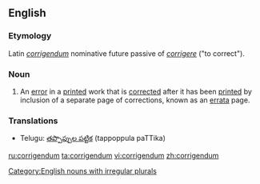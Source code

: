 ==English==
===Etymology===
Latin ''[[corrigendum#Latin|corrigendum]]'' nominative future passive of ''[[corrigere]]'' ("to correct").

===Noun===

{{en-noun|corrigend|a}}

#An [[error]] in a [[print]]ed work that is [[correct]]ed after it has been [[print]]ed by inclusion of a separate page of corrections, known as an [[errata]] page.

===Translations===
*Telugu: [[తప్పొప్పుల పట్టిక]] (tappoppula paTTika)

[[Category:English nouns with irregular plurals]]

[[ru:corrigendum]]
[[ta:corrigendum]]
[[vi:corrigendum]]
[[zh:corrigendum]]